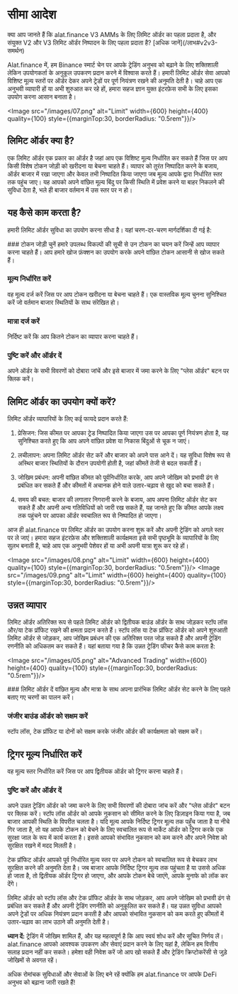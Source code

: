 
# सीमा आदेश

<Callout>
क्या आप जानते हैं कि alat.finance V3 AMMs के लिए लिमिट ऑर्डर का पहला प्रदाता है, और संयुक्त V2 और V3 लिमिट ऑर्डर निष्पादन के लिए पहला प्रदाता है? [अधिक जानें](/लाभ#v2v3-समर्थन)
</Callout>

Alat.finance में, हम Binance स्मार्ट चेन पर आपके ट्रेडिंग अनुभव को बढ़ाने के लिए शक्तिशाली लेकिन उपयोगकर्ता के अनुकूल उपकरण प्रदान करने में विश्वास करते हैं। हमारी लिमिट ऑर्डर सेवा आपको विशिष्ट मूल्य स्तरों पर ऑर्डर देकर अपने ट्रेडों पर पूर्ण नियंत्रण रखने की अनुमति देती है। चाहे आप एक अनुभवी व्यापारी हों या अभी शुरुआत कर रहे हों, हमारा सहज ज्ञान युक्त इंटरफ़ेस सभी के लिए इसका उपयोग करना आसान बनाता है।

<Image src="/images/07.png" alt="Limit" width={600} height={400} quality={100} style={{marginTop:30, borderRadius: "0.5rem"}}/>

## लिमिट ऑर्डर क्या है?

एक लिमिट ऑर्डर एक प्रकार का ऑर्डर है जहां आप एक विशिष्ट मूल्य निर्धारित कर सकते हैं जिस पर आप किसी विशेष टोकन जोड़ी को खरीदना या बेचना चाहते हैं। व्यापार को तुरंत निष्पादित करने के बजाय, ऑर्डर बाजार में रखा जाएगा और केवल तभी निष्पादित किया जाएगा जब मूल्य आपके द्वारा निर्धारित स्तर तक पहुंच जाए। यह आपको अपने वांछित मूल्य बिंदु पर किसी स्थिति में प्रवेश करने या बाहर निकलने की सुविधा देता है, भले ही बाजार वर्तमान में उस स्तर पर न हो।

## यह कैसे काम करता है?

हमारी लिमिट ऑर्डर सुविधा का उपयोग करना सीधा है। यहां चरण-दर-चरण मार्गदर्शिका दी गई है:

<Steps>
### टोकन जोड़ी चुनें
हमारे उपलब्ध विकल्पों की सूची से उन टोकन का चयन करें जिन्हें आप व्यापार करना चाहते हैं। आप हमारे खोज फ़ंक्शन का उपयोग करके अपने वांछित टोकन आसानी से खोज सकते हैं।

### मूल्य निर्धारित करें
वह मूल्य दर्ज करें जिस पर आप टोकन खरीदना या बेचना चाहते हैं। एक वास्तविक मूल्य चुनना सुनिश्चित करें जो वर्तमान बाजार स्थितियों के साथ संरेखित हो।

### मात्रा दर्ज करें
निर्दिष्ट करें कि आप कितने टोकन का व्यापार करना चाहते हैं।

### पुष्टि करें और ऑर्डर दें
अपने ऑर्डर के सभी विवरणों को दोबारा जांचें और इसे बाजार में जमा करने के लिए "प्लेस ऑर्डर" बटन पर क्लिक करें।
</Steps>
## लिमिट ऑर्डर का उपयोग क्यों करें?

लिमिट ऑर्डर व्यापारियों के लिए कई फायदे प्रदान करते हैं:

1. प्रेसिजन: जिस कीमत पर आपका ट्रेड निष्पादित किया जाएगा उस पर आपका पूर्ण नियंत्रण होता है, यह सुनिश्चित करते हुए कि आप अपने वांछित प्रवेश या निकास बिंदुओं से चूक न जाएं।

2. लचीलापन: अपना लिमिट ऑर्डर सेट करें और बाजार को अपने पास आने दें। यह सुविधा विशेष रूप से अस्थिर बाजार स्थितियों के दौरान उपयोगी होती है, जहां कीमतें तेजी से बदल सकती हैं।

3. जोखिम प्रबंधन: अपनी वांछित कीमत को पूर्वनिर्धारित करके, आप अपने जोखिम को प्रभावी ढंग से प्रबंधित कर सकते हैं और कीमतों में अचानक होने वाले उतार-चढ़ाव से खुद को बचा सकते हैं।

4. समय की बचत: बाजार की लगातार निगरानी करने के बजाय, आप अपना लिमिट ऑर्डर सेट कर सकते हैं और अपनी अन्य गतिविधियों को जारी रख सकते हैं, यह जानते हुए कि कीमत आपके लक्ष्य तक पहुंचने पर आपका ऑर्डर स्वचालित रूप से निष्पादित हो जाएगा।

आज ही alat.finance पर लिमिट ऑर्डर का उपयोग करना शुरू करें और अपनी ट्रेडिंग को अगले स्तर पर ले जाएं। हमारा सहज इंटरफ़ेस और शक्तिशाली कार्यक्षमता इसे सभी पृष्ठभूमि के व्यापारियों के लिए सुलभ बनाती है, चाहे आप एक अनुभवी पेशेवर हों या अभी अपनी यात्रा शुरू कर रहे हों।

<Image src="/images/08.png" alt="Limit" width={600} height={400} quality={100} style={{marginTop:30, borderRadius: "0.5rem"}}/>
<Image src="/images/09.png" alt="Limit" width={600} height={400} quality={100} style={{marginTop:30, borderRadius: "0.5rem"}}/>

## उन्नत व्यापार

लिमिट ऑर्डर अतिरिक्त रूप से पहले लिमिट ऑर्डर को द्वितीयक बाउंड ऑर्डर के साथ जोड़कर स्टॉप लॉस और/या टेक प्रॉफिट रखने की क्षमता प्रदान करते हैं। स्टॉप लॉस या टेक प्रॉफिट ऑर्डर को अपने शुरुआती लिमिट ऑर्डर से जोड़कर, आप जोखिम प्रबंधन की एक अतिरिक्त परत जोड़ सकते हैं और अपनी ट्रेडिंग रणनीति को अधिकतम कर सकते हैं। यहां बताया गया है कि उन्नत ट्रेडिंग फीचर कैसे काम करता है:

<Image src="/images/05.png" alt="Advanced Trading" width={600} height={400} quality={100} style={{marginTop:30, borderRadius: "0.5rem"}}/>

<Steps>
### लिमिट ऑर्डर दें
वांछित मूल्य और मात्रा के साथ अपना प्रारंभिक लिमिट ऑर्डर सेट करने के लिए पहले बताए गए चरणों का पालन करें।

### जंजीर बाउंड ऑर्डर को सक्षम करें
स्टॉप लॉस, टेक प्रॉफिट या दोनों को सक्षम करके जंजीर ऑर्डर की कार्यक्षमता को सक्षम करें।

## ट्रिगर मूल्य निर्धारित करें
वह मूल्य स्तर निर्धारित करें जिस पर आप द्वितीयक ऑर्डर को ट्रिगर करना चाहते हैं।

### पुष्टि करें और ऑर्डर दें
अपने उन्नत ट्रेडिंग ऑर्डर को जमा करने के लिए सभी विवरणों की दोबारा जांच करें और "प्लेस ऑर्डर" बटन पर क्लिक करें।
</Steps>
स्टॉप लॉस ऑर्डर को आपके नुकसान को सीमित करने के लिए डिज़ाइन किया गया है, जब बाजार आपकी स्थिति के विपरीत चलता है। यदि मूल्य आपके निर्दिष्ट ट्रिगर मूल्य तक पहुँच जाता है या नीचे गिर जाता है, तो यह आपके टोकन को बेचने के लिए स्वचालित रूप से मार्केट ऑर्डर को ट्रिगर करके एक सुरक्षा जाल के रूप में कार्य करता है। इससे आपको संभावित नुकसान को कम करने और अपने निवेश को सुरक्षित रखने में मदद मिलती है।

टेक प्रॉफिट ऑर्डर आपको पूर्व निर्धारित मूल्य स्तर पर अपने टोकन को स्वचालित रूप से बेचकर लाभ सुरक्षित करने की अनुमति देता है। जब बाजार आपके निर्दिष्ट ट्रिगर मूल्य तक पहुंचता है या उससे अधिक हो जाता है, तो द्वितीयक ऑर्डर ट्रिगर हो जाएगा, और आपके टोकन बेचे जाएंगे, आपके मुनाफे को लॉक कर देंगे।

लिमिट ऑर्डर को स्टॉप लॉस और टेक प्रॉफिट ऑर्डर के साथ जोड़कर, आप अपने जोखिम को प्रभावी ढंग से प्रबंधित कर सकते हैं और अपनी ट्रेडिंग रणनीति को अनुकूलित कर सकते हैं। यह उन्नत सुविधा आपको अपने ट्रेडों पर अधिक नियंत्रण प्रदान करती है और आपको संभावित नुकसान को कम करते हुए कीमतों में उतार-चढ़ाव का लाभ उठाने की अनुमति देती है।

**ध्यान दें:** ट्रेडिंग में जोखिम शामिल हैं, और यह महत्वपूर्ण है कि आप स्वयं शोध करें और सूचित निर्णय लें। alat.finance आपको आवश्यक उपकरण और सेवाएं प्रदान करने के लिए यहां है, लेकिन हम वित्तीय सलाह प्रदान नहीं कर सकते। हमेशा वही निवेश करें जो आप खो सकते हैं और ट्रेडिंग क्रिप्टोकरेंसी से जुड़े जोखिमों से अवगत रहें।

अधिक रोमांचक सुविधाओं और सेवाओं के लिए बने रहें क्योंकि हम alat.finance पर आपके DeFi अनुभव को बढ़ाना जारी रखते हैं!